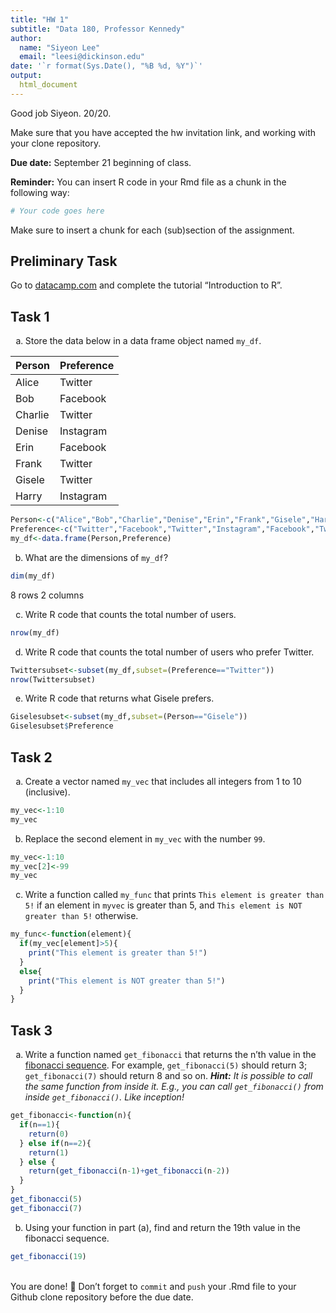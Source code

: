```yaml
---
title: "HW 1"
subtitle: "Data 180, Professor Kennedy"
author: 
  name: "Siyeon Lee" 
  email: "leesi@dickinson.edu"
date: '`r format(Sys.Date(), "%B %d, %Y")`'
output: 
  html_document
---
```

Good job Siyeon. 20/20.

Make sure that you have accepted the hw invitation link, and working with your clone repository.

**Due date:** September 21 beginning of class.

**Reminder:** You can insert R code in your Rmd file as a chunk in the following way:
```r
# Your code goes here
```
Make sure to insert a chunk for each (sub)section of the assignment.

## Preliminary Task
Go to [datacamp.com](https://datacamp.com) and complete the tutorial "Introduction to R".


## Task 1
a) Store the data below in a data frame object named `my_df`.


|Person | Preference|
|:------|:----------|
|Alice | Twitter |
| Bob | Facebook |
| Charlie | Twitter |
| Denise | Instagram |
| Erin | Facebook |
| Frank | Twitter |
| Gisele | Twitter |
| Harry | Instagram |

```r
Person<-c("Alice","Bob","Charlie","Denise","Erin","Frank","Gisele","Harry")
Preference<-c("Twitter","Facebook","Twitter","Instagram","Facebook","Twitter","Twitter","Instagram")
my_df<-data.frame(Person,Preference)
```

b) What are the dimensions of `my_df`? 
```r
dim(my_df)
```
8 rows 2 columns

c) Write R code that counts the total number of users.
```r
nrow(my_df)
```
d) Write R code that counts the total number of users who prefer Twitter.
```r
Twittersubset<-subset(my_df,subset=(Preference=="Twitter"))
nrow(Twittersubset)
```

e) Write R code that returns what Gisele prefers.
```r
Giselesubset<-subset(my_df,subset=(Person=="Gisele"))
Giselesubset$Preference
```
## Task 2
a) Create a vector named `my_vec` that includes all integers from 1 to 10 (inclusive).
```r
my_vec<-1:10
my_vec
```

b) Replace the second element in `my_vec` with the number `99`.
```r
my_vec<-1:10
my_vec[2]<-99
my_vec
```

c) Write a function called `my_func` that prints `This element is greater than 5!` if an element in `myvec` is greater than 5, and `This element is NOT greater than 5!` otherwise.
```r
my_func<-function(element){
  if(my_vec[element]>5){
    print("This element is greater than 5!")
  }
  else{
    print("This element is NOT greater than 5!")
  }
}

```
## Task 3
a. Write a function named `get_fibonacci` that returns the n'th value in the [fibonacci sequence](https://www.mathsisfun.com/numbers/fibonacci-sequence.html). For example, `get_fibonacci(5)` should return 3; `get_fibonacci(7)` should return 8 and so on. ***Hint:** It is possible to call the same function from inside it. E.g., you can call `get_fibonacci()` from inside `get_fibonacci()`. Like inception!*
```r
get_fibonacci<-function(n){
  if(n==1){
    return(0)
  } else if(n==2){
    return(1)
  } else {
    return(get_fibonacci(n-1)+get_fibonacci(n-2))
  }
}
get_fibonacci(5)
get_fibonacci(7)
```
b. Using your function in part (a), find and return the 19th value in the fibonacci sequence.
```r
get_fibonacci(19)
```

<br>
You are done! 🏁 Don't forget to `commit` and `push` your .Rmd file to your Github clone repository before the due date.
<br>

